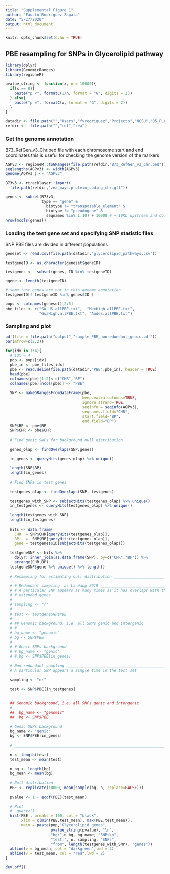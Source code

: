 ```yaml
---
title: "Supplemental Figure 1"
author: "Fausto Rodríguez Zapata"
date: "5/27/2020"
output: html_document
---
```


```r
knitr::opts_chunk$set(echo = TRUE)
```

## PBE resampling for SNPs in Glycerolipid pathway

```r

library(dplyr)
library(GenomicRanges)
library(regioneR) 

pvalue_string <- function(x, n = 10000){
  if(x == 0){
    paste("p <", formatC(1/n, format = "G", digits = 2))
  } else{
    paste("p =", formatC(x, format = "G", digits = 2))
  }
}

datadir <- file.path("","Users","fvrodriguez","Projects","NCSU","05_PLA1")
refdir <-  file.path("","ref","zea")
```


### Get the genome annotation 
B73_RefGen_v3_Chr.bed 
file with each chromosome start and end coordinates
this is useful for checking the genome version of the markers

```r
AGPv3 <- regioneR::toGRanges(file.path(refdir,"B73_RefGen_v3_Chr.bed"))
seqlengths(AGPv3) <- width(AGPv3)
genome(AGPv3 ) <- "AGPv3"

B73v3 <- rtracklayer::import(
  file.path(refdir,"zea_mays.protein_coding_chr.gff"))

genes <- subset(B73v3, 
                type == "gene" &
                  biotype != "transposable_element" & 
                  biotype != "pseudogene" &
                  seqnames %in% 1:10) + 10000 # + 10Kb upstream and downstream
nrow(mcols(genes))
```

### Loading the test gene set and specifying SNP statistic files

SNP PBE files are divided in different populations

```r
geneset <- read.csv(file.path(datadir,"glycerolipid_pathways.csv"))

testgeneID <- as.character(geneset$geneID)

testgenes <-  subset(genes, ID %in% testgeneID)

ngene <- length(testgeneID)

# some test genes are not in this genome annotation
testgeneID[! testgeneID %in% genes$ID ] 

pops <- colnames(geneset)[2:5]
pbe_files <- c("SW_US.allPBE.txt",  "MexHigh.allPBE.txt",
               "GuaHigh.allPBE.txt", "Andes.allPBE.txt")
```

### Sampling and plot

```r
pdf(file = file.path("output","sample_PBE_nonredundant_genic.pdf"))
par(mfrow=c(2,2))

for(idx in 1:4){
  # idx = 4
  pop <- pops[idx]
  pbe_in <- pbe_files[idx]
  pbe <- read.delim(file.path(datadir,"PBE",pbe_in), header = TRUE)
  head(pbe)
  colnames(pbe)[1:2]<-c("CHR","BP")
  colnames(pbe)[ncol(pbe)] <- "PBE"
  
  SNP <- makeGRangesFromDataFrame(pbe,
                                  keep.extra.columns=TRUE,
                                  ignore.strand=TRUE,
                                  seqinfo = seqinfo(AGPv3),
                                  seqnames.field="CHR",
                                  start.field="BP",
                                  end.field="BP")
  SNP$BP <- pbe$BP
  SNP$CHR <- pbe$CHR
  
  # Find genic SNPs for background null distribution
  
  genes_olap <- findOverlaps(SNP,genes)
  
  in_genes <- queryHits(genes_olap) %>% unique()
  
  length(SNP$BP)
  length(in_genes)
  
  # Find SNPs in test genes
  
  testgenes_olap <- findOverlaps(SNP, testgenes)
  
  testgenes_with_SNP <- subjectHits(testgenes_olap) %>% unique()
  in_testgenes <- queryHits(testgenes_olap) %>% unique()
  
  length(testgenes_with_SNP)
  length(in_testgenes)
  
  hits <- data.frame( 
    CHR  = SNP$CHR[queryHits(testgenes_olap)],
    BP   =  SNP$BP[queryHits(testgenes_olap)],
    gene = testgenes$ID[subjectHits(testgenes_olap)])
  
  testgeneSNP <- hits %>% 
    dplyr::inner_join(as.data.frame(SNP), by=c("CHR","BP")) %>% 
    arrange(CHR,BP)  
  testgeneSNP$gene %>% unique() %>% length() 
  
  # Resampling for estimating null distribution ________________________________
  
  # # Redundant sampling  as Li Wang 2019 ________________________________________
  # # A particular SNP appears as many times as it has overlaps with the +-10 Kb
  # # extended genes 
  # 
  # sampling <- "r"
  # 
  # test <- testgeneSNP$PBE
  # 
  # ## Genomic background, i.e. all SNPs genic and intergenic
  # #  
  # bg_name <- "genomic"
  # bg <- SNP$PBE
  # 
  # # Genic SNPs background
  # # bg_name <- "genic"
  # # bg <- SNP$PBE[in_genes]
  
  # Non redundant sampling _______________________________________________________
  # A particular SNP appears a single time in the test set
  
  sampling <- "nr"
  
  test <- SNP$PBE[in_testgenes]

  
  ## Genomic background, i.e. all SNPs genic and intergenic
  #  
  ##  bg_name <- "genomic"
  ##  bg <- SNP$PBE
  
  # Genic SNPs background
  bg_name <- "genic"
  bg <- SNP$PBE[in_genes]
  
  # ____________________________________________________________________________
  
  n <- length(test)
  test_mean <- mean(test)
  
  n_bg <- length(bg)
  bg_mean <- mean(bg)
  
  # Null distribution
  PBE <- replicate(10000, mean(sample(bg, n, replace=FALSE)))
  
  pvalue <- 1 - ecdf(PBE)(test_mean) 
  
  # Plot
  #  quartz()
  hist(PBE , breaks = 100, col = "black",
       xlim = c(min(PBE,test_mean), max(PBE,test_mean)),
       main = paste(pop,"Glycerolipid genes",
                    pvalue_string(pvalue), "\n",
                    "bg:",n_bg, bg_name, "SNPs\n",
                    "test:", n, sampling, "SNPs",
                    "from", length(testgenes_with_SNP), "genes"))
  abline(v = bg_mean, col = "darkgreen",lwd = 2)
  abline(v = test_mean, col = "red",lwd = 2)
}

dev.off()
```

